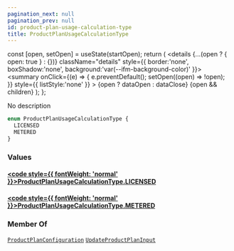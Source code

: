 ```yaml
---
pagination_next: null
pagination_prev: null
id: product-plan-usage-calculation-type
title: ProductPlanUsageCalculationType
---
```









  const [open, setOpen] = useState(startOpen);
  return (
    <details {...(open ? { open: true } : {})} className="details" style={{ border:'none', boxShadow:'none', background:'var(--ifm-background-color)' }}>
      <summary
        onClick={(e) => {
          e.preventDefault();
          setOpen((open) => !open);
        }}
        style={{ listStyle:'none' }}
      >
      {open ? dataOpen : dataClose}
      </summary>
      {open && children}
    </details>
  );
};








No description


```graphql
enum ProductPlanUsageCalculationType {
  LICENSED
  METERED
}
```




### Values

#### [<code style={{ fontWeight: 'normal' }}>ProductPlanUsageCalculationType.<b>LICENSED</b></code>](#)  



#### [<code style={{ fontWeight: 'normal' }}>ProductPlanUsageCalculationType.<b>METERED</b></code>](#)  







### Member Of

[`ProductPlanConfiguration`](/schema/types/objects/product-plan-configuration.mdx)  <Badge class="badge badge--secondary" text="object"/><Bullet />[`UpdateProductPlanInput`](/schema/types/inputs/update-product-plan-input.mdx)  <Badge class="badge badge--secondary" text="input"/>

